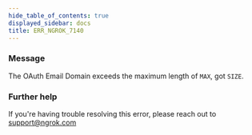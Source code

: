 ```yaml
---
hide_table_of_contents: true
displayed_sidebar: docs
title: ERR_NGROK_7140
---
```


### Message

The OAuth Email Domain exceeds the maximum length of `MAX`, got `SIZE`.

<ErrorDetails />

### Further help

If you're having trouble resolving this error, please reach out to [support@ngrok.com](mailto:support@ngrok.com?subject=Help%20with%20ERR_NGROK_7140)
